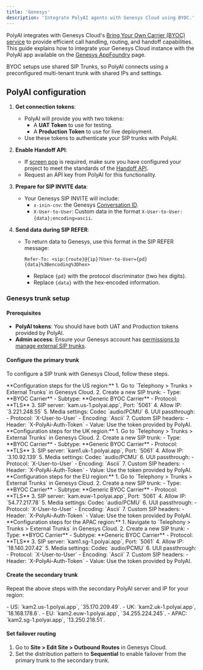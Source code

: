 ```yaml
---
title: 'Genesys'
description: 'Integrate PolyAI agents with Genesys Cloud using BYOC.'
---
```


PolyAI integrates with Genesys Cloud's [Bring Your Own Carrier (BYOC) service](https://help.mypurecloud.com/articles/about-byoc-bring-your-own-carrier/) to
provide efficient call handling, routing, and handoff capabilities. This guide explains how to integrate your Genesys Cloud instance with the PolyAI app available on the
[Genesys AppFoundry](https://appfoundry.genesys.com/filter/genesyscloud/listing/f1d61f31-661b-4ecf-a752-771a66286f51) page.

<Info> BYOC setups use shared SIP Trunks, so PolyAI connects using a preconfigured multi-tenant trunk with shared IPs and settings. </Info>

## PolyAI configuration

1. **Get connection tokens**:
   - PolyAI will provide you with two tokens:
     - A **UAT Token** to use for testing.
     - A **Production Token** to use for live deployment.
   - Use these tokens to authenticate your SIP trunks with PolyAI.

2. **Enable Handoff API**:
   - If [screen pop](https://all.docs.genesys.com/PEC-GPA/Current/Administrator/GplusScreenPop90) is required, make sure you have configured your project to meet the standards of the [Handoff API](/api-reference/conversations/endpoint/get-handoff).
   - Request an API key from PolyAI for this functionality.

3. **Prepare for SIP INVITE data**:
   - Your Genesys SIP INVITE will include:
     - `x-inin-cnv`: the Genesys [Conversation ID](https://developer.genesys.cloud/commdigital/digital/openmessaging/gettingConversationId).
     - `X-User-to-User`: Custom data in the format `X-User-to-User:{data};encoding=ascii`.

4. **Send data during SIP REFER**:
   - To return data to Genesys, use this format in the SIP REFER message:

     `Refer-To: <sip:{route}@{ip}?User-to-User={pd}{data}%3Bencoding%3Dhex>`

     - Replace `{pd}` with the protocol discriminator (two hex digits).
     - Replace `{data}` with the hex-encoded information.

### Genesys trunk setup

#### Prerequisites
- **PolyAI tokens**: You should have both UAT and Production tokens provided by PolyAI.
- **Admin access**: Ensure your Genesys account has [permissions to manage external SIP trunks](https://help.mypurecloud.com/articles/external-trunk-settings/).

#### Configure the primary trunk

To configure a SIP trunk with Genesys Cloud, follow these steps.

<Tabs>
  <Tab title="US">
    **Configuration steps for the US region:**
    1. Go to `Telephony > Trunks > External Trunks` in Genesys Cloud.
    2. Create a new SIP trunk:
       - Type: **BYOC Carrier**
       - Subtype: **Generic BYOC Carrier**
       - Protocol: **TLS**
    3. SIP server: `kam.us-1.polyai.app`, Port: `5061`
    4. Allow IP: `3.221.248.55`
    5. Media settings: Codec `audio/PCMU`
    6. UUI passthrough:
       - Protocol: `X-User-to-User`
       - Encoding: `Ascii`
    7. Custom SIP headers:
       - Header: `X-PolyAi-Auth-Token`
       - Value: Use the token provided by PolyAI.
  </Tab>
  <Tab title="UK">
    **Configuration steps for the UK region:**
    1. Go to `Telephony > Trunks > External Trunks` in Genesys Cloud.
    2. Create a new SIP trunk:
       - Type: **BYOC Carrier**
       - Subtype: **Generic BYOC Carrier**
       - Protocol: **TLS**
    3. SIP server: `kam1.uk-1.polyai.app`, Port: `5061`
    4. Allow IP: `3.10.92.139`
    5. Media settings: Codec `audio/PCMU`
    6. UUI passthrough:
       - Protocol: `X-User-to-User`
       - Encoding: `Ascii`
    7. Custom SIP headers:
       - Header: `X-PolyAi-Auth-Token`
       - Value: Use the token provided by PolyAI.
  </Tab>
  <Tab title="EU">
    **Configuration steps for the EU region:**
    1. Go to `Telephony > Trunks > External Trunks` in Genesys Cloud.
    2. Create a new SIP trunk:
       - Type: **BYOC Carrier**
       - Subtype: **Generic BYOC Carrier**
       - Protocol: **TLS**
    3. SIP server: `kam.euw-1.polyai.app`, Port: `5061`
    4. Allow IP: `54.77.217.78`
    5. Media settings: Codec `audio/PCMU`
    6. UUI passthrough:
       - Protocol: `X-User-to-User`
       - Encoding: `Ascii`
    7. Custom SIP headers:
       - Header: `X-PolyAi-Auth-Token`
       - Value: Use the token provided by PolyAI.
  </Tab>
  <Tab title="APAC">
    **Configuration steps for the APAC region:**
    1. Navigate to `Telephony > Trunks > External Trunks` in Genesys Cloud.
    2. Create a new SIP trunk:
       - Type: **BYOC Carrier**
       - Subtype: **Generic BYOC Carrier**
       - Protocol: **TLS**
    3. SIP server: `kam1.sg-1.polyai.app`, Port: `5061`
    4. Allow IP: `18.140.207.42`
    5. Media settings: Codec `audio/PCMU`
    6. UUI passthrough:
       - Protocol: `X-User-to-User`
       - Encoding: `Ascii`
    7. Custom SIP headers:
       - Header: `X-PolyAi-Auth-Token`
       - Value: Use the token provided by PolyAI.
  </Tab>
</Tabs>


#### Create the secondary trunk

Repeat the above steps with the secondary PolyAI server and IP for your region:

<Tabs>
  <Tab title="US">
    - US: `kam2.us-1.polyai.app`, `35.170.209.49`.
  </Tab>
  <Tab title="UK">
   - UK: `kam2.uk-1.polyai.app`, `18.168.178.6`.
  </Tab>
  <Tab title="EU">
    - EU: `kam2.euw-1.polyai.app`, `34.255.224.245`.
  </Tab>
  <Tab title="APAC">
    - APAC: `kam2.sg-1.polyai.app`, `13.250.218.51`.
  </Tab>
</Tabs>

#### Set failover routing

1. Go to **Site > Edit Site > Outbound Routes** in Genesys Cloud.
2. Set the distribution pattern to **Sequential** to enable failover from the primary trunk to the secondary trunk.

